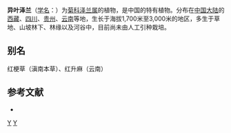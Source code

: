 {{Speciesbox 
| taxon = Eupatorium heterophyllum
| authority = DC.
}}

'''异叶泽兰'''（[[学名|学名]]：{{lang|la|''Eupatorium heterophyllum''}}）为[[菊科|菊科]][[泽兰属|泽兰属]]的植物，是中国的特有植物。分布在[[中国大陆|中国大陆]]的[[西藏|西藏]]、[[四川|四川]]、[[贵州|贵州]]、[[云南|云南]]等地，生长于海拔1,700米至3,000米的地区，多生于草地、山坡林下、林缘以及河谷中，目前尚未由人工引种栽培。

== 别名 ==
红梗草（滇南本草）、红升麻（云南）

== 参考文献 ==
<div class="references-small">
* {{cite web| url =http://www.bioinfo.cn/db05/KmzwSpecies.php?action=view&id=4358| title =异叶泽兰| work =《中国高等植物数据库全库》| publisher =中国科学院微生物研究所| author =昆明植物研究所| accessdate =2009-02-25| deadurl =yes| archiveurl =https://web.archive.org/web/20160305045808/http://www.bioinfo.cn/db05/KmzwSpecies.php?action=view&id=4358| archivedate =2016-03-05}}
</div>
{{Taxonbar|from=Q11065908}}

[[Category:泽兰属|Y]]
[[Category:中国特有兰花|Y]]

{{植物小作品}}